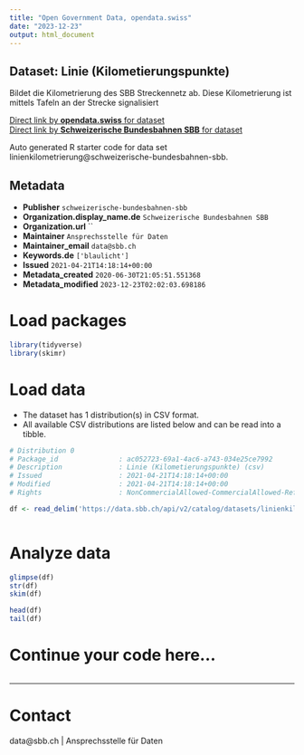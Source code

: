```yaml
---
title: "Open Government Data, opendata.swiss"
date: "2023-12-23"
output: html_document
---
```


## Dataset: Linie (Kilometierungspunkte)

Bildet die Kilometrierung des SBB Streckennetz ab. Diese Kilometrierung ist mittels Tafeln an der Strecke signalisiert

[Direct link by **opendata.swiss** for dataset](https://opendata.swiss/de/dataset/linienkilometrierung)<br>
[Direct link by **Schweizerische Bundesbahnen SBB** for dataset](https://data.sbb.ch/explore/dataset/linienkilometrierung/)

Auto generated R starter code for data set linienkilometrierung@schweizerische-bundesbahnen-sbb.

## Metadata

- **Publisher** `schweizerische-bundesbahnen-sbb`
- **Organization.display_name.de** `Schweizerische Bundesbahnen SBB`
- **Organization.url** ``
- **Maintainer** `Ansprechsstelle für Daten`
- **Maintainer_email** `data@sbb.ch`
- **Keywords.de** `['blaulicht']`
- **Issued** `2021-04-21T14:18:14+00:00`
- **Metadata_created** `2020-06-30T21:05:51.551368`
- **Metadata_modified** `2023-12-23T02:02:03.698186`


# Load packages

```r

library(tidyverse)
library(skimr)

```

# Load data

-   The dataset has 1 distribution(s) in CSV format.
-   All available CSV distributions are listed below and can be read into a tibble.

```r

# Distribution 0
# Package_id               : ac052723-69a1-4ac6-a743-034e25ce7992
# Description              : Linie (Kilometierungspunkte) (csv)
# Issued                   : 2021-04-21T14:18:14+00:00
# Modified                 : 2021-04-21T14:18:14+00:00
# Rights                   : NonCommercialAllowed-CommercialAllowed-ReferenceRequired

df <- read_delim('https://data.sbb.ch/api/v2/catalog/datasets/linienkilometrierung/exports/csv')



```

# Analyze data

```r

glimpse(df)
str(df)
skim(df)

head(df)
tail(df)

```

# Continue your code here...

```r

```

------------------------------------------------------------------------

# Contact

data@sbb.ch | Ansprechsstelle für Daten
